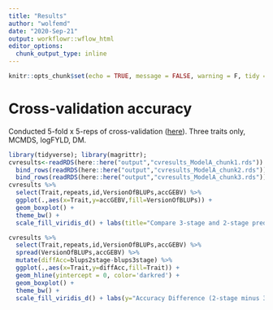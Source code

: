 ```yaml
---
title: "Results"
author: "wolfemd"
date: "2020-Sep-21"
output: workflowr::wflow_html
editor_options:
  chunk_output_type: inline
---
```


```r
knitr::opts_chunk$set(echo = TRUE, message = FALSE, warning = F, tidy = T)
```


# Cross-validation accuracy

Conducted 5-fold x 5-reps of cross-validation ([here](04-CrossValidation.html)). Three traits only, MCMDS, logFYLD, DM.


```r
library(tidyverse); library(magrittr);
cvresults<-readRDS(here::here("output","cvresults_ModelA_chunk1.rds")) %>% 
  bind_rows(readRDS(here::here("output","cvresults_ModelA_chunk2.rds"))) %>% 
  bind_rows(readRDS(here::here("output","cvresults_ModelA_chunk3.rds"))) 
cvresults %>% 
  select(Trait,repeats,id,VersionOfBLUPs,accGEBV) %>% 
  ggplot(.,aes(x=Trait,y=accGEBV,fill=VersionOfBLUPs)) + 
  geom_boxplot() +
  theme_bw() + 
  scale_fill_viridis_d() + labs(title="Compare 3-stage and 2-stage prediction pipelines",subtitle="Model: Additive-only")
```

```r
cvresults %>% 
  select(Trait,repeats,id,VersionOfBLUPs,accGEBV) %>% 
  spread(VersionOfBLUPs,accGEBV) %>% 
  mutate(diffAcc=blups2stage-blups3stage) %>% 
  ggplot(.,aes(x=Trait,y=diffAcc,fill=Trait)) + 
  geom_hline(yintercept = 0, color='darkred') + 
  geom_boxplot() +
  theme_bw() + 
  scale_fill_viridis_d() + labs(y="Accuracy Difference (2-stage minus 3-stage)",subtitle="Model: Additive-only")
```

